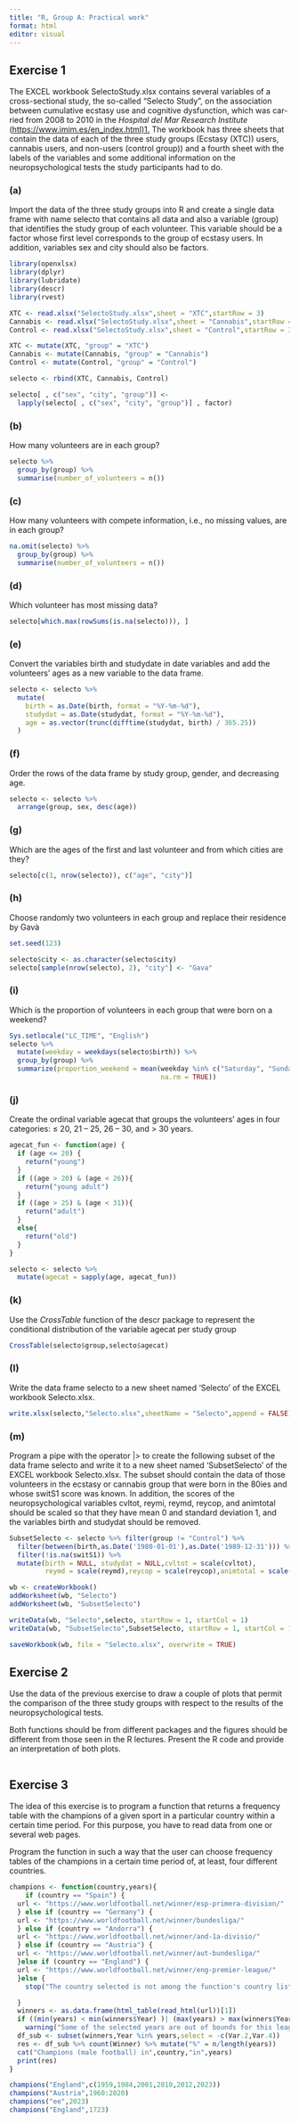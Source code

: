 ---
title: "R, Group A: Practical work"
format: html
editor: visual
---

## Exercise 1

The EXCEL workbook SelectoStudy.xlsx contains several variables of a cross-sectional study, the so-called "Selecto Study", on the association between cumulative ecstasy use and cognitive dysfunction, which was car- ried from 2008 to 2010 in the *Hospital del Mar Research Institute* (<https://www.imim.es/en_index.html)1.> The workbook has three sheets that contain the data of each of the three study groups (Ecstasy (XTC)) users, cannabis users, and non-users (control group)) and a fourth sheet with the labels of the variables and some additional information on the neuropsychological tests the study participants had to do.

### (a)

Import the data of the three study groups into R and create a single data frame with name selecto that contains all data and also a variable (group) that identifies the study group of each volunteer. This variable should be a factor whose first level corresponds to the group of ecstasy users. In addition, variables sex and city should also be factors.

```{r}
library(openxlsx)
library(dplyr)
library(lubridate)
library(descr)
library(rvest)  
```

```{r}
XTC <- read.xlsx("SelectoStudy.xlsx",sheet = "XTC",startRow = 3)
Cannabis <- read.xlsx("SelectoStudy.xlsx",sheet = "Cannabis",startRow = 3)
Control <- read.xlsx("SelectoStudy.xlsx",sheet = "Control",startRow = 3)

XTC <- mutate(XTC, "group" = "XTC")
Cannabis <- mutate(Cannabis, "group" = "Cannabis")
Control <- mutate(Control, "group" = "Control")

selecto <- rbind(XTC, Cannabis, Control)

selecto[ , c("sex", "city", "group")] <- 
  lapply(selecto[ , c("sex", "city", "group")] , factor)

```

### (b)

How many volunteers are in each group?

```{r}
selecto %>%
  group_by(group) %>%
  summarise(number_of_volunteers = n())
```

### (c)

How many volunteers with compete information, i.e., no missing values, are in each group?

```{r}
na.omit(selecto) %>%
  group_by(group) %>%
  summarise(number_of_volunteers = n())

```

### (d)

Which volunteer has most missing data?

```{r}
selecto[which.max(rowSums(is.na(selecto))), ]
```

### (e)

Convert the variables birth and studydate in date variables and add the volunteers' ages as a new variable to the data frame.

```{r}
selecto <- selecto %>%
  mutate(
    birth = as.Date(birth, format = "%Y-%m-%d"),
    studydat = as.Date(studydat, format = "%Y-%m-%d"),
    age = as.vector(trunc(difftime(studydat, birth) / 365.25))
  )

```

### (f)

Order the rows of the data frame by study group, gender, and decreasing age.

```{r}
selecto <- selecto %>%
  arrange(group, sex, desc(age))
```

### (g)

Which are the ages of the first and last volunteer and from which cities are they?

```{r}
selecto[c(1, nrow(selecto)), c("age", "city")]
```

### (h)

Choose randomly two volunteers in each group and replace their residence by Gavà

```{r}
set.seed(123)

selecto$city <- as.character(selecto$city)
selecto[sample(nrow(selecto), 2), "city"] <- "Gava"

```

### (i)

Which is the proportion of volunteers in each group that were born on a weekend?

```{r}
Sys.setlocale("LC_TIME", "English")
selecto %>%
  mutate(weekday = weekdays(selecto$birth)) %>%
  group_by(group) %>%
  summarize(proportion_weekend = mean(weekday %in% c("Saturday", "Sunday"), 
                                      na.rm = TRUE))
```

### (j)

Create the ordinal variable agecat that groups the volunteers' ages in four categories: ≤ 20, 21 -- 25, 26 -- 30, and \> 30 years.

```{r}
agecat_fun <- function(age) {
  if (age <= 20) {
    return("young")
  }
  if ((age > 20) & (age < 26)){
    return("young adult")
  }
  if ((age > 25) & (age < 31)){
    return("adult")
  }
  else{
    return("old")
  }
}

selecto <- selecto %>%
  mutate(agecat = sapply(age, agecat_fun))
```

### (k)

Use the *CrossTable* function of the descr package to represent the conditional distribution of the variable agecat per study group

```{r}
CrossTable(selecto$group,selecto$agecat)
```

### (l)

Write the data frame selecto to a new sheet named 'Selecto' of the EXCEL workbook Selecto.xlsx.

```{r}
write.xlsx(selecto,"Selecto.xlsx",sheetName = "Selecto",append = FALSE)
```

### (m)

Program a pipe with the operator \|\> to create the following subset of the data frame selecto and write it to a new sheet named 'SubsetSelecto' of the EXCEL workbook Selecto.xlsx. The subset should contain the data of those volunteers in the ecstasy or cannabis group that were born in the 80ies and whose switS1 score was known. In addition, the scores of the neuropsychological variables cvltot, reymi, reymd, reycop, and animtotal should be scaled so that they have mean 0 and standard deviation 1, and the variables birth and studydat should be removed.

```{r}
SubsetSelecto <- selecto %>% filter(group != "Control") %>% 
  filter(between(birth,as.Date('1980-01-01'),as.Date('1989-12-31'))) %>%
  filter(!is.na(switS1)) %>%
  mutate(birth = NULL, studydat = NULL,cvltot = scale(cvltot),
         reymd = scale(reymd),reycop = scale(reycop),animtotal = scale(animtotal))

wb <- createWorkbook()
addWorksheet(wb, "Selecto")
addWorksheet(wb, "SubsetSelecto")

writeData(wb, "Selecto",selecto, startRow = 1, startCol = 1)
writeData(wb, "SubsetSelecto",SubsetSelecto, startRow = 1, startCol = 1)

saveWorkbook(wb, file = "Selecto.xlsx", overwrite = TRUE)
```

## Exercise 2

Use the data of the previous exercise to draw a couple of plots that permit the comparison of the three study groups with respect to the results of the neuropsychological tests.

Both functions should be from different packages and the figures should be different from those seen in the R lectures. Present the R code and provide an interpretation of both plots.

```{r}

```

## Exercise 3

The idea of this exercise is to program a function that returns a frequency table with the champions of a given sport in a particular country within a certain time period. For this purpose, you have to read data from one or several web pages.

Program the function in such a way that the user can choose frequency tables of the champions in a certain time period of, at least, four different countries.

```{r}
champions <- function(country,years){
    if (country == "Spain") {
  url <- "https://www.worldfootball.net/winner/esp-primera-division/"
  } else if (country == "Germany") {
  url <- "https://www.worldfootball.net/winner/bundesliga/"
  } else if (country == "Andorra") {
  url <- "https://www.worldfootball.net/winner/and-1a-divisio/"
  } else if (country == "Austria") {
  url <- "https://www.worldfootball.net/winner/aut-bundesliga/"
  }else if (country == "England") {
  url <- "https://www.worldfootball.net/winner/eng-premier-league/"
  }else {
    stop("The country selected is not among the function's country list.")

  }
  winners <- as.data.frame(html_table(read_html(url))[1])
  if ((min(years) < min(winners$Year) )| (max(years) > max(winners$Year)) ){
    warning("Some of the selected years are out of bounds for this league.")}
  df_sub <- subset(winners,Year %in% years,select = -c(Var.2,Var.4))
  res <- df_sub %>% count(Winner) %>% mutate("%" = n/length(years))
  cat("Champions (male football) in",country,"in",years)
  print(res)
}

champions("England",c(1959,1984,2001,2010,2012,2023))
champions("Austria",1960:2020)
champions("ee",2023)
champions("England",1723)
```
